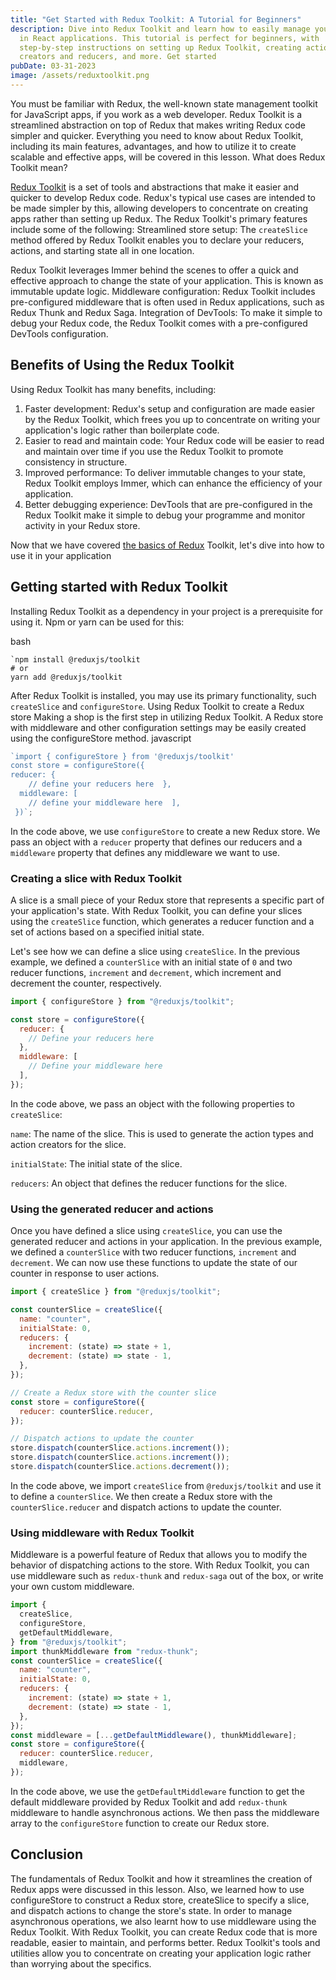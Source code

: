 ```yaml
---
title: "Get Started with Redux Toolkit: A Tutorial for Beginners"
description: Dive into Redux Toolkit and learn how to easily manage your state
  in React applications. This tutorial is perfect for beginners, with
  step-by-step instructions on setting up Redux Toolkit, creating action
  creators and reducers, and more. Get started
pubDate: 03-31-2023
image: /assets/reduxtoolkit.png
---
```



You must be familiar with Redux, the well-known state management toolkit for JavaScript apps, if you work as a web developer. Redux Toolkit is a streamlined abstraction on top of Redux that makes writing Redux code simpler and quicker. Everything you need to know about Redux Toolkit, including its main features, advantages, and how to utilize it to create scalable and effective apps, will be covered in this lesson. What does Redux Toolkit mean?

[Redux Toolkit](https://redux-toolkit.js.org/) is a set of tools and abstractions that make it easier and quicker to develop Redux code. Redux's typical use cases are intended to be made simpler by this, allowing developers to concentrate on creating apps rather than setting up Redux. The Redux Toolkit's primary features include some of the following: Streamlined store setup: The `createSlice` method offered by Redux Toolkit enables you to declare your reducers, actions, and starting state all in one location.

<Ad />

Redux Toolkit leverages Immer behind the scenes to offer a quick and effective approach to change the state of your application. This is known as immutable update logic. Middleware configuration: Redux Toolkit includes pre-configured middleware that is often used in Redux applications, such as Redux Thunk and Redux Saga. Integration of DevTools: To make it simple to debug your Redux code, the Redux Toolkit comes with a pre-configured DevTools configuration.

## Benefits of Using the Redux Toolkit

Using Redux Toolkit has many benefits, including:

1. Faster development: Redux's setup and configuration are made easier by the Redux Toolkit, which frees you up to concentrate on writing your application's logic rather than boilerplate code.
2. Easier to read and maintain code: Your Redux code will be easier to read and maintain over time if you use the Redux Toolkit to promote consistency in structure.
3. Improved performance: To deliver immutable changes to your state, Redux Toolkit employs Immer, which can enhance the efficiency of your application.
4. Better debugging experience: DevTools that are pre-configured in the Redux Toolkit make it simple to debug your programme and monitor activity in your Redux store.

Now that we have covered [the basics of Redux](/blog/redux-tutorials-for-beginners/) Toolkit, let's dive into how to use it in your application

## Getting started with Redux Toolkit

Installing Redux Toolkit as a dependency in your project is a prerequisite for using it. Npm or yarn can be used for this:

bash

```shell
`npm install @reduxjs/toolkit
# or
yarn add @reduxjs/toolkit
```

After Redux Toolkit is installed, you may use its primary functionality, such `createSlice` and `configureStore`. Using Redux Toolkit to create a Redux store Making a shop is the first step in utilizing Redux Toolkit. A Redux store with middleware and other configuration settings may be easily created using the configureStore method. javascript

```javascript
`import { configureStore } from '@reduxjs/toolkit'
const store = configureStore({  
reducer: {
    // define your reducers here  },
  middleware: [
    // define your middleware here  ],
 })`;
```

In the code above, we use `configureStore` to create a new Redux store. We pass an object with a `reducer` property that defines our reducers and a `middleware` property that defines any middleware we want to use.

### Creating a slice with Redux Toolkit

A slice is a small piece of your Redux store that represents a specific part of your application's state. With Redux Toolkit, you can define your slices using the `createSlice` function, which generates a reducer function and a set of actions based on a specified initial state.

Let's see how we can define a slice using `createSlice`. In the previous example, we defined a `counterSlice` with an initial state of `0` and two reducer functions, `increment` and `decrement`, which increment and decrement the counter, respectively.

```javascript
import { configureStore } from "@reduxjs/toolkit";

const store = configureStore({
  reducer: {
    // Define your reducers here
  },
  middleware: [
    // Define your middleware here
  ],
});
```

In the code above, we pass an object with the following properties to `createSlice`:

`name`: The name of the slice. This is used to generate the action types and action creators for the slice.

`initialState`: The initial state of the slice.

`reducers`: An object that defines the reducer functions for the slice.

<Ad />

### Using the generated reducer and actions

Once you have defined a slice using `createSlice`, you can use the generated reducer and actions in your application. In the previous example, we defined a `counterSlice` with two reducer functions, `increment` and `decrement`. We can now use these functions to update the state of our counter in response to user actions.

```javascript
import { createSlice } from "@reduxjs/toolkit";

const counterSlice = createSlice({
  name: "counter",
  initialState: 0,
  reducers: {
    increment: (state) => state + 1,
    decrement: (state) => state - 1,
  },
});

// Create a Redux store with the counter slice
const store = configureStore({
  reducer: counterSlice.reducer,
});

// Dispatch actions to update the counter
store.dispatch(counterSlice.actions.increment());
store.dispatch(counterSlice.actions.increment());
store.dispatch(counterSlice.actions.decrement());
```

In the code above, we import `createSlice` from `@reduxjs/toolkit` and use it to define a `counterSlice`. We then create a Redux store with the `counterSlice.reducer` and dispatch actions to update the counter.

### Using middleware with Redux Toolkit

Middleware is a powerful feature of Redux that allows you to modify the behavior of dispatching actions to the store. With Redux Toolkit, you can use middleware such as `redux-thunk` and `redux-saga` out of the box, or write your own custom middleware.

```javascript
import {
  createSlice,
  configureStore,
  getDefaultMiddleware,
} from "@reduxjs/toolkit";
import thunkMiddleware from "redux-thunk";
const counterSlice = createSlice({
  name: "counter",
  initialState: 0,
  reducers: {
    increment: (state) => state + 1,
    decrement: (state) => state - 1,
  },
});
const middleware = [...getDefaultMiddleware(), thunkMiddleware];
const store = configureStore({
  reducer: counterSlice.reducer,
  middleware,
});
```

In the code above, we use the `getDefaultMiddleware` function to get the default middleware provided by Redux Toolkit and add `redux-thunk` middleware to handle asynchronous actions. We then pass the middleware array to the `configureStore` function to create our Redux store.

<Ad />

## Conclusion

The fundamentals of Redux Toolkit and how it streamlines the creation of Redux apps were discussed in this lesson. Also, we learned how to use configureStore to construct a Redux store, createSlice to specify a slice, and dispatch actions to change the store's state. In order to manage asynchronous operations, we also learnt how to use middleware using the Redux Toolkit. With Redux Toolkit, you can create Redux code that is more readable, easier to maintain, and performs better. Redux Toolkit's tools and utilities allow you to concentrate on creating your application logic rather than worrying about the specifics.
